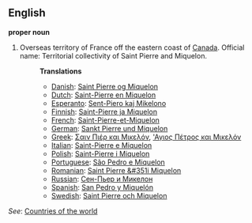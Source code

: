 ==English==

'''proper noun'''

# Overseas territory of France off the eastern coast of [[Canada]]. Official name: Territorial collectivity of Saint Pierre and Miquelon.
#:'''Translations'''
#:*[[Danish]]: [[Saint Pierre og Miquelon]]
#:*[[Dutch]]: [[Saint-Pierre en Miquelon]]
#:*[[Esperanto]]: [[Sent-Piero kaj Mikelono]]
#:*[[Finnish]]: [[Saint-Pierre ja Miquelon]]
#:*[[French]]: [[Saint-Pierre-et-Miquelon]]
#:*[[German]]: [[Sankt Pierre und Miquelon]]
#:*[[Greek]]: [[Σαιν Πιέρ και Μικελόν]], [['Αγιος Πέτρος και Μικελόν]]
#:*[[Italian]]: [[Saint-Pierre e Miquelon]]
#:*[[Polish]]: [[Saint-Pierre i Miquelon]]
#:*[[Portuguese]]: [[São Pedro e Miquelon]]
#:*[[Romanian]]: [[Saint Pierre &#351i Miquelon]]
#:*[[Russian]]: [[Сен-Пьер и Микелон]]
#:*[[Spanish]]: [[San Pedro y Miquelón]]
#:*[[Swedish]]: [[Saint Pierre och Miquelon]]

''See'': [[Countries of the world]]